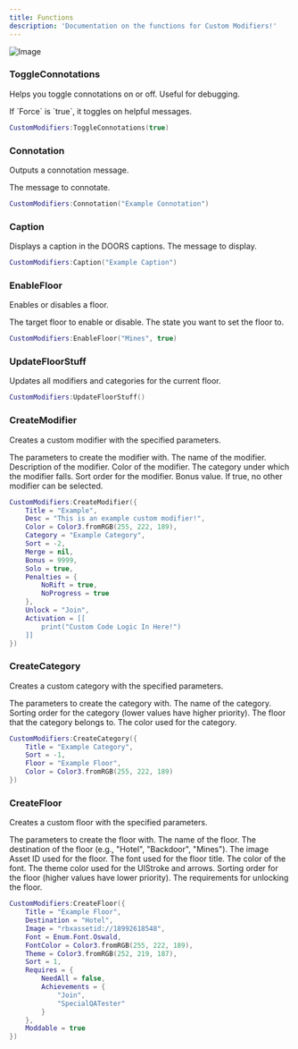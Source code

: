 ```yaml
---
title: Functions
description: 'Documentation on the functions for Custom Modifiers!'
---
```


![Image](https://mintlify.s3-us-west-1.amazonaws.com/kiwi-05288d30/Big%20Logo.png "Logo")

### ToggleConnotations
Helps you toggle connotations on or off. Useful for debugging.

<ParamField path="Force" type="Boolean" optional>
  If `Force` is `true`, it toggles on helpful messages.
</ParamField>


```lua
CustomModifiers:ToggleConnotations(true)
```

### Connotation
Outputs a connotation message.

<ParamField path="Text" type="String" required>
  The message to connotate.
</ParamField>


```lua
CustomModifiers:Connotation("Example Connotation")
```

### Caption
Displays a caption in the DOORS captions.
<ParamField path="Text" type="String" required>
  The message to display.
</ParamField>


```lua
CustomModifiers:Caption("Example Caption")
```

### EnableFloor
Enables or disables a floor.

<ParamField path="Floor" type="String" required>
  The target floor to enable or disable.
</ParamField>
<ParamField path="Status" type="Boolean">
  The state you want to set the floor to.
</ParamField>


```lua
CustomModifiers:EnableFloor("Mines", true)
```

### UpdateFloorStuff
Updates all modifiers and categories for the current floor.

```lua
CustomModifiers:UpdateFloorStuff()
```

### CreateModifier
Creates a custom modifier with the specified parameters.

<ParamField path="params" type="Table" required>
  The parameters to create the modifier with.
</ParamField>

<Expandable title="params table">
    <ResponseField name="Title" type="String">
      The name of the modifier.
    </ResponseField>
    <ResponseField name="Desc" type="String">
      Description of the modifier.
    </ResponseField>
    <ResponseField name="Color" type="Color3">
      Color of the modifier.
    </ResponseField>
    <ResponseField name="Category" type="String" required>
      The category under which the modifier falls.
    </ResponseField>
    <ResponseField name="Sort" type="Number" required>
      Sort order for the modifier.
    </ResponseField>
    <ResponseField name="Bonus" type="Number">
      Bonus value.
    </ResponseField>
    <ResponseField name="Solo" type="Boolean">
      If true, no other modifier can be selected.
    </ResponseField>
</Expandable>


```lua
CustomModifiers:CreateModifier({
	Title = "Example",
	Desc = "This is an example custom modifier!",
	Color = Color3.fromRGB(255, 222, 189),
	Category = "Example Category",
	Sort = -2,
	Merge = nil,
	Bonus = 9999,
	Solo = true,
	Penalties = {
		NoRift = true, 
		NoProgress = true
	},
	Unlock = "Join",
	Activation = [[
		print("Custom Code Logic In Here!")
	]]
})
```

### CreateCategory
Creates a custom category with the specified parameters.

<ParamField path="params" type="Table" required>
  The parameters to create the category with.
</ParamField>

<Expandable title="Parameters">
    <ResponseField name="Title" type="String">
      The name of the category.
    </ResponseField>
    <ResponseField name="Sort" type="Number" required>
      Sorting order for the category (lower values have higher priority).
    </ResponseField>
    <ResponseField name="Floor" type="String" required>
      The floor that the category belongs to.
    </ResponseField>
    <ResponseField name="Color" type="Color3">
      The color used for the category.
    </ResponseField>
</Expandable>


```lua
CustomModifiers:CreateCategory({
	Title = "Example Category",
	Sort = -1,
	Floor = "Example Floor",
	Color = Color3.fromRGB(255, 222, 189)
})
```

### CreateFloor
Creates a custom floor with the specified parameters.

<ParamField path="params" type="Table" required>
  The parameters to create the floor with.
</ParamField>

<Expandable title="Parameters">
    <ResponseField name="Title" type="String">
      The name of the floor.
    </ResponseField>
    <ResponseField name="Destination" type="String">
      The destination of the floor (e.g., "Hotel", "Backdoor", "Mines").
    </ResponseField>
    <ResponseField name="Image" type="String">
      The image Asset ID used for the floor.
    </ResponseField>
    <ResponseField name="Font" type="Enum.Font">
      The font used for the floor title.
    </ResponseField>
    <ResponseField name="FontColor" type="Color3">
      The color of the font.
    </ResponseField>
    <ResponseField name="Theme" type="Color3">
      The theme color used for the UIStroke and arrows.
    </ResponseField>
    <ResponseField name="Sort" type="Number" required>
      Sorting order for the floor (higher values have lower priority).
    </ResponseField>
    <ResponseField name="Requires" type="Table">
      The requirements for unlocking the floor.
    </ResponseField>
</Expandable>


```lua
CustomModifiers:CreateFloor({
	Title = "Example Floor",
	Destination = "Hotel",
	Image = "rbxassetid://18992618548",
	Font = Enum.Font.Oswald,
	FontColor = Color3.fromRGB(255, 222, 189),
	Theme = Color3.fromRGB(252, 219, 187),
	Sort = 1,
	Requires = {
		NeedAll = false,
		Achievements = {
			"Join",
			"SpecialQATester"
		}
	},
	Moddable = true
})
```